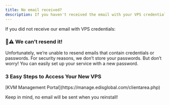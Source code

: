 ```yaml
---
title: No email received?
description: If you haven't received the email with your VPS credentials, there's no need to worry. Install it with fresh password and the OS of your choice. Instructions for installing Linux/Windows are provided.
---
```



If you did not receive our email with VPS credentials:

<Warning>

### 🚫⚠️ We can’t resend it!

Unfortunately, we’re unable to resend emails that contain credentials or passwords. For security reasons, we don’t store your passwords. But don’t worry! You can easily set up your service with a new password.

</Warning>

### **3 Easy Steps to Access Your New VPS**

<Steps>
  <Step title='Log in to your'>
    [KVM Management Portal](https://manage.edisglobal.com/clientarea.php)
  </Step>
  <Step title='Locate your VPS in the Services tab' />
  <Step title='Reinstall your VPS with a fresh OS and your own password'>
    <CtaButton
      label='How to Install Linux or Windows'
      link='../vps-management/reinstalling-your-vps_-choose-linux-or-windows'
    />
  </Step>
</Steps>

<Note>Keep in mind, no email will be sent when you reinstall!</Note>
